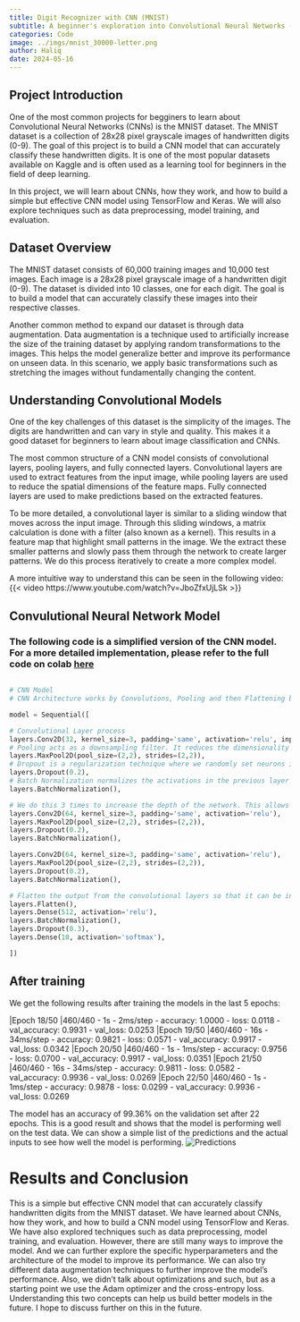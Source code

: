 ```yaml
---
title: Digit Recognizer with CNN (MNIST)
subtitle: A beginner's exploration into Convolutional Neural Networks (CNNs)
categories: Code
image: ../imgs/mnist_30000-letter.png
author: Haliq
date: 2024-05-16
---
```


## Project Introduction

One of the most common projects for begginers to learn about Convolutional Neural Networks (CNNs) is the MNIST dataset. The MNIST dataset is a collection of 28x28 pixel grayscale images of handwritten digits (0-9). The goal of this project is to build a CNN model that can accurately classify these handwritten digits. It is one of the most popular datasets available on Kaggle and is often used as a learning tool for beginners in the field of deep learning. 

In this project, we will learn about CNNs, how they work, and how to build a simple but effective CNN model using TensorFlow and Keras. We will also explore techniques such as data preprocessing, model training, and evaluation.

## Dataset Overview

The MNIST dataset consists of 60,000 training images and 10,000 test images. Each image is a 28x28 pixel grayscale image of a handwritten digit (0-9). The dataset is divided into 10 classes, one for each digit. The goal is to build a model that can accurately classify these images into their respective classes.

Another common method to expand our dataset is through data augmentation. Data augmentation is a technique used to artificially increase the size of the training dataset by applying random transformations to the images. This helps the model generalize better and improve its performance on unseen data. In this scenario, we apply basic transformations such as stretching the images without fundamentally changing the content.

## Understanding Convolutional Models

One of the key challenges of this dataset is the simplicity of the images. The digits are handwritten and can vary in style and quality. This makes it a good dataset for beginners to learn about image classification and CNNs. 

The most common structure of a CNN model consists of convolutional layers, pooling layers, and fully connected layers. Convolutional layers are used to extract features from the input image, while pooling layers are used to reduce the spatial dimensions of the feature maps. Fully connected layers are used to make predictions based on the extracted features.

To be more detailed, a convolutional layer is similar to a sliding window that moves across the input image. Through this sliding windows, a matrix calculation is done with a filter (also known as a kernel). This results in a feature map that highlight small patterns in the image. We the extract these smaller patterns and slowly pass them through the network to create larger patterns. We do this process iteratively to create a more complex model.

A more intuitive way to understand this can be seen in the following video:
{{< video https://www.youtube.com/watch?v=JboZfxUjLSk >}}

## Convulutional Neural Network Model

### The following code is a simplified version of the CNN model. For a more detailed implementation, please refer to the full code on colab [here]()

```python

# CNN Model
# CNN Architecture works by Convolutions, Pooling and then Flattening before the Fully Connected Layer.

model = Sequential([

# Convolutional Layer process
layers.Conv2D(32, kernel_size=3, padding='same', activation='relu', input_shape=(28,28,1)),
# Pooling acts as a downsampling filter. It reduces the dimensionality of each feature map but retains the most important information.
layers.MaxPool2D(pool_size=(2,2), strides=(2,2)),
# Dropout is a regularization technique where we randomly set neurons in a layer to zero. This helps prevent overfitting and improve training.
layers.Dropout(0.2),
# Batch Normalization normalizes the activations in the previous layer at each batch.
layers.BatchNormalization(),

# We do this 3 times to increase the depth of the network. This allows the network to learn more complex features.
layers.Conv2D(64, kernel_size=3, padding='same', activation='relu'),
layers.MaxPool2D(pool_size=(2,2), strides=(2,2)),
layers.Dropout(0.2),
layers.BatchNormalization(),

layers.Conv2D(64, kernel_size=3, padding='same', activation='relu'),
layers.MaxPool2D(pool_size=(2,2), strides=(2,2)),
layers.Dropout(0.2),
layers.BatchNormalization(),

# Flatten the output from the convolutional layers so that it can be input into the fully connected layer.
layers.Flatten(),
layers.Dense(512, activation='relu'),
layers.BatchNormalization(),
layers.Dropout(0.3),
layers.Dense(10, activation='softmax'),

])
```

## After training
We get the following results after training the models in the last 5 epochs:

|Epoch 18/50
|460/460 - 1s - 2ms/step - accuracy: 1.0000 - loss: 0.0118 - val_accuracy: 0.9931 - val_loss: 0.0253
|Epoch 19/50
|460/460 - 16s - 34ms/step - accuracy: 0.9821 - loss: 0.0571 - val_accuracy: 0.9917 - val_loss: 0.0342
|Epoch 20/50
|460/460 - 1s - 1ms/step - accuracy: 0.9756 - loss: 0.0700 - val_accuracy: 0.9917 - val_loss: 0.0351
|Epoch 21/50
|460/460 - 16s - 34ms/step - accuracy: 0.9811 - loss: 0.0582 - val_accuracy: 0.9936 - val_loss: 0.0269
|Epoch 22/50
|460/460 - 1s - 1ms/step - accuracy: 0.9878 - loss: 0.0299 - val_accuracy: 0.9936 - val_loss: 0.0269

The model has an accuracy of 99.36% on the validation set after 22 epochs. This is a good result and shows that the model is performing well on the test data.
We can show a simple list of the predictions and the actual inputs to see how well the model is performing.
![Predictions](../imgs/predictions.png)

# Results and Conclusion
This is a simple but effective CNN model that can accurately classify handwritten digits from the MNIST dataset. We have learned about CNNs, how they work, and how to build a CNN model using TensorFlow and Keras. We have also explored techniques such as data preprocessing, model training, and evaluation.
However, there are still many ways to improve the model. And we can further explore the specific hyperparameters and the architecture of the model to improve its performance. We can also try different data augmentation techniques to further improve the model's performance. 
Also, we didn't talk about optimizations and such, but as a starting point we use the Adam optimizer and the cross-entropy loss. Understanding this two concepts can help us build better models in the future. I hope to discuss further on this in the future.
